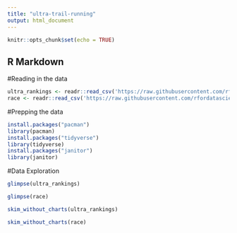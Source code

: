 ```yaml
---
title: "ultra-trail-running"
output: html_document
---
```


```r
knitr::opts_chunk$set(echo = TRUE)
```

## R Markdown

#Reading in the data
```r
ultra_rankings <- readr::read_csv('https://raw.githubusercontent.com/rfordatascience/tidytuesday/master/data/2021/2021-10-26/ultra_rankings.csv')
race <- readr::read_csv('https://raw.githubusercontent.com/rfordatascience/tidytuesday/master/data/2021/2021-10-26/race.csv')

```

#Prepping the data 
```r
install.packages("pacman")
library(pacman)
install.packages("tidyverse")
library(tidyverse)
install.packages("janitor")
library(janitor)
```
#Data Exploration
```r
glimpse(ultra_rankings)
```


```r
glimpse(race)
```

```r
skim_without_charts(ultra_rankings)
```


```r
skim_without_charts(race)
```
